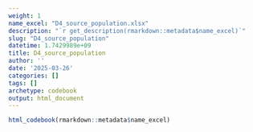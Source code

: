 ```yaml
---
weight: 1
name_excel: "D4_source_population.xlsx"
description: "`r get_description(rmarkdown::metadata$name_excel)`"
slug: "D4_source_population"
datetime: 1.7429989e+09
title: D4_source_population
author: ''
date: '2025-03-26'
categories: []
tags: []
archetype: codebook
output: html_document
---
```


```r
html_codebook(rmarkdown::metadata$name_excel)
```
